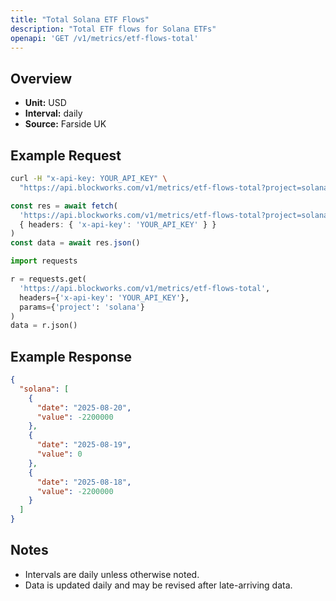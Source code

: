 ```yaml
---
title: "Total Solana ETF Flows"
description: "Total ETF flows for Solana ETFs"
openapi: 'GET /v1/metrics/etf-flows-total'
---
```


## Overview

- **Unit:** USD
- **Interval:** daily
- **Source:** Farside UK

## Example Request

<CodeGroup>

```bash cURL
curl -H "x-api-key: YOUR_API_KEY" \
  "https://api.blockworks.com/v1/metrics/etf-flows-total?project=solana"
```

```typescript TypeScript
const res = await fetch(
  'https://api.blockworks.com/v1/metrics/etf-flows-total?project=solana',
  { headers: { 'x-api-key': 'YOUR_API_KEY' } }
)
const data = await res.json()
```

```python Python
import requests

r = requests.get(
  'https://api.blockworks.com/v1/metrics/etf-flows-total',
  headers={'x-api-key': 'YOUR_API_KEY'},
  params={'project': 'solana'}
)
data = r.json()
```

</CodeGroup>

## Example Response

```json
{
  "solana": [
    {
      "date": "2025-08-20",
      "value": -2200000
    },
    {
      "date": "2025-08-19",
      "value": 0
    },
    {
      "date": "2025-08-18",
      "value": -2200000
    }
  ]
}
```

## Notes
- Intervals are daily unless otherwise noted.
- Data is updated daily and may be revised after late-arriving data.
